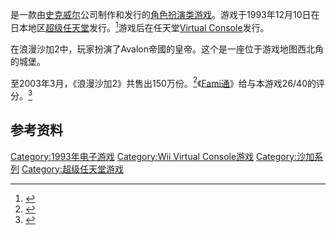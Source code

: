 {{NoteTA
| G1=Games
| G2=Square Enix
}}

{{vgname|浪漫沙加2|ja=ロマンシング サ・ガ2|en=Romancing SaGa 2|cn=浪漫沙加2|tw=復活邪神2}}是一款由[[史克威尔|史克威尔]]公司制作和发行的[[角色扮演类游戏|角色扮演类游戏]]。游戏于1993年12月10日在日本地区[[超级任天堂|超级任天堂]]发行。<ref name="gamefaqs">{{cite web| url = http://www.gamefaqs.com/snes/588633-romancing-sa-ga-2/data| title = Release information| publisher = [[GameFAQs|GameFAQs]]| date = | accessdate = 2015-11-05| language = en| archive-date = 2016-03-04| archive-url = https://web.archive.org/web/20160304211610/http://www.gamefaqs.com/snes/588633-romancing-sa-ga-2/data| dead-url = no}}</ref>游戏后在任天堂[[Virtual_Console|Virtual Console]]发行。

在浪漫沙加2中，玩家扮演了Avalon帝國的皇帝。这个是一座位于游戏地图西北角的城堡。

至2003年3月，《浪漫沙加2》共售出150万份。<ref>{{cite web | title=February 2, 2004-February 4, 2004 | url=http://www.square-enix.com/jp/ir/e/explanatory/download/0404-200402090000-01.pdf#page=27 | work=Square-Enix.com | accessdate=2008-12-13 | archive-date=2011-08-13 | archive-url=https://www.webcitation.org/60uXFn4oT?url=http://www.square-enix.com/jp/ir/e/explanatory/download/0404-200402090000-01.pdf#page=27 | dead-url=no }}</ref>《[[Fami通|Fami通]]》给与本游戏26/40的评分。<ref>{{Cite web |url=http://www.famitsu.com/cominy/?m=pc&a=page_h_title&title_id=3409 |title=存档副本 |access-date=2015-11-21 |archive-date=2014-12-29 |archive-url=https://web.archive.org/web/20141229081949/http://www.famitsu.com/cominy/?m=pc&a=page_h_title&title_id=3409 |dead-url=no }}</ref>

== 参考资料 ==
{{Reflist}}

{{沙加系列}}

{{DEFAULTSORT:Romancing SaGa 2}}
[[Category:1993年电子游戏|Category:1993年电子游戏]]
[[Category:Wii_Virtual_Console游戏|Category:Wii Virtual Console游戏]]
[[Category:沙加系列|Category:沙加系列]]
[[Category:超级任天堂游戏|Category:超级任天堂游戏]]

{{rpg-videogame-stub}}
{{SquareEnix-stub}}